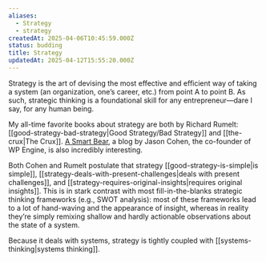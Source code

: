 ```yaml
---
aliases:
  - Strategy
  - strategy
createdAt: 2025-04-06T10:45:59.000Z
status: budding
title: Strategy
updatedAt: 2025-04-12T15:55:20.000Z
---
```

Strategy is the art of devising the most effective and efficient way of taking a system (an organization, one’s career, etc.) from point A to point B. As such, strategic thinking is a foundational skill for any entrepreneur—dare I say, for any human being.

My all-time favorite books about strategy are both by Richard Rumelt: [[good-strategy-bad-strategy|Good Strategy/Bad Strategy]] and [[the-crux|The Crux]]. [A Smart Bear](https://longform.asmartbear.com), a blog by Jason Cohen, the co-founder of WP Engine, is also incredibly interesting.

Both Cohen and Rumelt postulate that strategy [[good-strategy-is-simple|is simple]], [[strategy-deals-with-present-challenges|deals with present challenges]], and [[strategy-requires-original-insights|requires original insights]]. This is in stark contrast with most fill-in-the-blanks strategic thinking frameworks (e.g., SWOT analysis): most of these frameworks lead to a lot of hand-waving and the appearance of insight, whereas in reality they’re simply remixing shallow and hardly actionable observations about the state of a system.

Because it deals with systems, strategy is tightly coupled with [[systems-thinking|systems thinking]].
